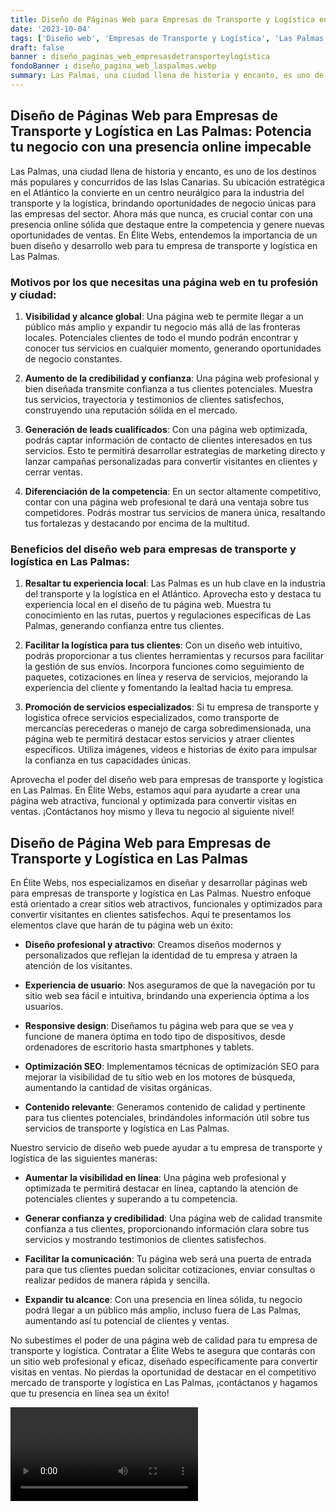 ```yaml
---
title: Diseño de Páginas Web para Empresas de Transporte y Logística en Las Palmas
date: '2023-10-04'
tags: ['Diseño web', 'Empresas de Transporte y Logística', 'Las Palmas']
draft: false
banner : diseño_paginas_web_empresasdetransporteylogística
fondoBanner : diseño_pagina_web_laspalmas.webp
summary: Las Palmas, una ciudad llena de historia y encanto, es uno de los destinos más populares y concurridos de las Islas Canarias. Su ubicación estratégica en el Atlántico la convierte en un centro neurálgico para la industria del transporte y la logística, brindando oportunidades de negocio únicas para las empresas del sector. Ahora más que nunca, es crucial contar con una presencia online sólida que destaque entre la competencia y genere nuevas oportunidades de ventas. En Élite Webs, entendemos la importancia de un buen diseño y desarrollo web para tu empresa de transporte y logística en Las Palmas.
---
```


## Diseño de Páginas Web para Empresas de Transporte y Logística en Las Palmas: Potencia tu negocio con una presencia online impecable

Las Palmas, una ciudad llena de historia y encanto, es uno de los destinos más populares y concurridos de las Islas Canarias. Su ubicación estratégica en el Atlántico la convierte en un centro neurálgico para la industria del transporte y la logística, brindando oportunidades de negocio únicas para las empresas del sector. Ahora más que nunca, es crucial contar con una presencia online sólida que destaque entre la competencia y genere nuevas oportunidades de ventas. En Élite Webs, entendemos la importancia de un buen diseño y desarrollo web para tu empresa de transporte y logística en Las Palmas.

### Motivos por los que necesitas una página web en tu profesión y ciudad:

1. **Visibilidad y alcance global**: Una página web te permite llegar a un público más amplio y expandir tu negocio más allá de las fronteras locales. Potenciales clientes de todo el mundo podrán encontrar y conocer tus servicios en cualquier momento, generando oportunidades de negocio constantes.

2. **Aumento de la credibilidad y confianza**: Una página web profesional y bien diseñada transmite confianza a tus clientes potenciales. Muestra tus servicios, trayectoria y testimonios de clientes satisfechos, construyendo una reputación sólida en el mercado.

3. **Generación de leads cualificados**: Con una página web optimizada, podrás captar información de contacto de clientes interesados en tus servicios. Esto te permitirá desarrollar estrategias de marketing directo y lanzar campañas personalizadas para convertir visitantes en clientes y cerrar ventas.

4. **Diferenciación de la competencia**: En un sector altamente competitivo, contar con una página web profesional te dará una ventaja sobre tus competidores. Podrás mostrar tus servicios de manera única, resaltando tus fortalezas y destacando por encima de la multitud.

### Beneficios del diseño web para empresas de transporte y logística en Las Palmas:

1. **Resaltar tu experiencia local**: Las Palmas es un hub clave en la industria del transporte y la logística en el Atlántico. Aprovecha esto y destaca tu experiencia local en el diseño de tu página web. Muestra tu conocimiento en las rutas, puertos y regulaciones específicas de Las Palmas, generando confianza entre tus clientes.

2. **Facilitar la logística para tus clientes**: Con un diseño web intuitivo, podrás proporcionar a tus clientes herramientas y recursos para facilitar la gestión de sus envíos. Incorpora funciones como seguimiento de paquetes, cotizaciones en línea y reserva de servicios, mejorando la experiencia del cliente y fomentando la lealtad hacia tu empresa.

3. **Promoción de servicios especializados**: Si tu empresa de transporte y logística ofrece servicios especializados, como transporte de mercancías perecederas o manejo de carga sobredimensionada, una página web te permitirá destacar estos servicios y atraer clientes específicos. Utiliza imágenes, videos e historias de éxito para impulsar la confianza en tus capacidades únicas.

Aprovecha el poder del diseño web para empresas de transporte y logística en Las Palmas. En Élite Webs, estamos aquí para ayudarte a crear una página web atractiva, funcional y optimizada para convertir visitas en ventas. ¡Contáctanos hoy mismo y lleva tu negocio al siguiente nivel!

<GifSeo />

<Cta />

## Diseño de Página Web para Empresas de Transporte y Logística en Las Palmas

En Élite Webs, nos especializamos en diseñar y desarrollar páginas web para empresas de transporte y logística en Las Palmas. Nuestro enfoque está orientado a crear sitios web atractivos, funcionales y optimizados para convertir visitantes en clientes satisfechos. Aquí te presentamos los elementos clave que harán de tu página web un éxito:

- **Diseño profesional y atractivo**: Creamos diseños modernos y personalizados que reflejan la identidad de tu empresa y atraen la atención de los visitantes.

- **Experiencia de usuario**: Nos aseguramos de que la navegación por tu sitio web sea fácil e intuitiva, brindando una experiencia óptima a los usuarios.

- **Responsive design**: Diseñamos tu página web para que se vea y funcione de manera óptima en todo tipo de dispositivos, desde ordenadores de escritorio hasta smartphones y tablets.

- **Optimización SEO**: Implementamos técnicas de optimización SEO para mejorar la visibilidad de tu sitio web en los motores de búsqueda, aumentando la cantidad de visitas orgánicas.

- **Contenido relevante**: Generamos contenido de calidad y pertinente para tus clientes potenciales, brindándoles información útil sobre tus servicios de transporte y logística en Las Palmas.

Nuestro servicio de diseño web puede ayudar a tu empresa de transporte y logística de las siguientes maneras:

- **Aumentar la visibilidad en línea**: Una página web profesional y optimizada te permitirá destacar en línea, captando la atención de potenciales clientes y superando a tu competencia.

- **Generar confianza y credibilidad**: Una página web de calidad transmite confianza a tus clientes, proporcionando información clara sobre tus servicios y mostrando testimonios de clientes satisfechos.

- **Facilitar la comunicación**: Tu página web será una puerta de entrada para que tus clientes puedan solicitar cotizaciones, enviar consultas o realizar pedidos de manera rápida y sencilla.

- **Expandir tu alcance**: Con una presencia en línea sólida, tu negocio podrá llegar a un público más amplio, incluso fuera de Las Palmas, aumentando así tu potencial de clientes y ventas.

No subestimes el poder de una página web de calidad para tu empresa de transporte y logística. Contratar a Élite Webs te asegura que contarás con un sitio web profesional y eficaz, diseñado específicamente para convertir visitas en ventas. No pierdas la oportunidad de destacar en el competitivo mercado de transporte y logística en Las Palmas, ¡contáctanos y hagamos que tu presencia en línea sea un éxito!

<Video />

<CtaBot job='Empresas de Transporte y Logística' city='Las Palmas'/>

<Gmaps query='Las Palmas+españa+maps' />